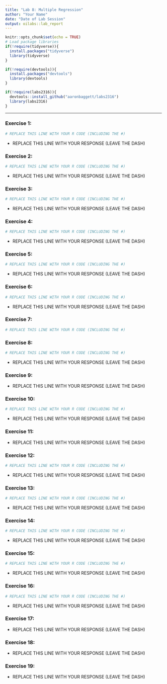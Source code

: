 ```yaml
---
title: "Lab 8: Multiple Regression"
author: "Your Name"
date: "Date of Lab Session"
output: oilabs::lab_report
---
```


```r
knitr::opts_chunk$set(echo = TRUE)
# Load package libraries
if(!require(tidyverse)){
  install.packages("tidyverse")
  library(tidyverse)
}

if(!require(devtools)){
  install.packages("devtools")
  library(devtools)
}

if(!require(labs2316)){
  devtools::install_github("aaronbaggett/labs2316")
  library(labs2316)
}
```

* * *

### Exercise 1:

```r
# REPLACE THIS LINE WITH YOUR R CODE (INCLUDING THE #)
```

- REPLACE THIS LINE WITH YOUR RESPONSE (LEAVE THE DASH)


### Exercise 2:

```r
# REPLACE THIS LINE WITH YOUR R CODE (INCLUDING THE #)
```

- REPLACE THIS LINE WITH YOUR RESPONSE (LEAVE THE DASH)


### Exercise 3:

```r
# REPLACE THIS LINE WITH YOUR R CODE (INCLUDING THE #)
```

- REPLACE THIS LINE WITH YOUR RESPONSE (LEAVE THE DASH)


### Exercise 4:

```r
# REPLACE THIS LINE WITH YOUR R CODE (INCLUDING THE #)
```

- REPLACE THIS LINE WITH YOUR RESPONSE (LEAVE THE DASH)


### Exercise 5:

```r
# REPLACE THIS LINE WITH YOUR R CODE (INCLUDING THE #)
```

- REPLACE THIS LINE WITH YOUR RESPONSE (LEAVE THE DASH)


### Exercise 6:

```r
# REPLACE THIS LINE WITH YOUR R CODE (INCLUDING THE #)
```

- REPLACE THIS LINE WITH YOUR RESPONSE (LEAVE THE DASH)


### Exercise 7:

```r
# REPLACE THIS LINE WITH YOUR R CODE (INCLUDING THE #)
```


### Exercise 8:

```r
# REPLACE THIS LINE WITH YOUR R CODE (INCLUDING THE #)
```

- REPLACE THIS LINE WITH YOUR RESPONSE (LEAVE THE DASH)


### Exercise 9:

- REPLACE THIS LINE WITH YOUR RESPONSE (LEAVE THE DASH)


### Exercise 10:

```r
# REPLACE THIS LINE WITH YOUR R CODE (INCLUDING THE #)
```

- REPLACE THIS LINE WITH YOUR RESPONSE (LEAVE THE DASH)


### Exercise 11:

- REPLACE THIS LINE WITH YOUR RESPONSE (LEAVE THE DASH)


### Exercise 12:

```r
# REPLACE THIS LINE WITH YOUR R CODE (INCLUDING THE #)
```

- REPLACE THIS LINE WITH YOUR RESPONSE (LEAVE THE DASH)


### Exercise 13:

```r
# REPLACE THIS LINE WITH YOUR R CODE (INCLUDING THE #)
```

- REPLACE THIS LINE WITH YOUR RESPONSE (LEAVE THE DASH)


### Exercise 14:

```r
# REPLACE THIS LINE WITH YOUR R CODE (INCLUDING THE #)
```

- REPLACE THIS LINE WITH YOUR RESPONSE (LEAVE THE DASH)


### Exercise 15:

```r
# REPLACE THIS LINE WITH YOUR R CODE (INCLUDING THE #)
```

- REPLACE THIS LINE WITH YOUR RESPONSE (LEAVE THE DASH)


### Exercise 16:

```r
# REPLACE THIS LINE WITH YOUR R CODE (INCLUDING THE #)
```

- REPLACE THIS LINE WITH YOUR RESPONSE (LEAVE THE DASH)


### Exercise 17:

- REPLACE THIS LINE WITH YOUR RESPONSE (LEAVE THE DASH)


### Exercise 18:

- REPLACE THIS LINE WITH YOUR RESPONSE (LEAVE THE DASH)


### Exercise 19:

- REPLACE THIS LINE WITH YOUR RESPONSE (LEAVE THE DASH)
